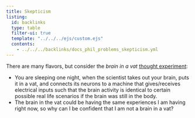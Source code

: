 ```yaml
---
title: Skepticism
listing:
  id: backlinks
  type: table
  filter-ui: true
  template: "../../../ejs/custom.ejs"
  contents:
    - ../../../backlinks/docs_phil_problems_skepticism.yml
---
```


There are many flavors, but consider the *brain in a vat* [thought experiment](https://iep.utm.edu/brainvat/):

- You are sleeping one night, when the scientist takes out your brain, puts it in a vat, and connects its neurons to a machine that gives/receives electrical inputs such that the brain activity is identical to certain possible real life scenarios if the brain was still in the body.
- The brain in the vat could be having the same experiences I am having right now, so why can I be confident that I am not a brain in a vat?
